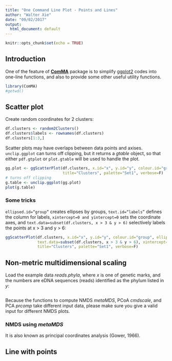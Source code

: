 ```yaml
---
title: "One Command Line Plot - Points and Lines"
author: "Walter Xie"
date: "09/02/2017"
output:
  html_document: default
---
```


```r
knitr::opts_chunk$set(echo = TRUE)
```

## Introduction

One of the feature of [**ComMA**](http://github.com/walterxie/ComMA) package is to simplify [ggplot2](http://docs.ggplot2.org/current/) codes into one-line functions, and also to provide some other useful utility functions.

```r
library(ComMA)
#getwd()
```

## Scatter plot

Create random coordinates for 2 clusters:

```r
df.clusters <- random2Clusters()
df.clusters$labels <- rownames(df.clusters)
df.clusters[1:3,]
```

Scatter plots may have overlaps between data points and axises. <code>unclip.ggplot</code> can turns off clipping, but it returns a *gtable* object, so that either <code>pdf.gtplot</code> or <code>plot.gtable</code> will be used to handle the plot.

```r
gg.plot <- ggScatterPlot(df.clusters, x.id="x", y.id="y", colour.id="group", shape.id="group", 
                         title="Clusters", palette="Set1", verbose=F)
# turns off clipping
g.table <- unclip.ggplot(gg.plot) 
plot(g.table)
```

### Some tricks

<code>ellipsed.id="group"</code> creates ellipses by groups, <code>text.id="labels"</code> defines the column for labels, <code>xintercept=0 and yintercept=0</code> sets the coordinate axes, and <code>text.data=subset(df.clusters, x > 3 & y > 6)</code> selectively labels the points at x > 3 and y > 6:

```r
ggScatterPlot(df.clusters, x.id="x", y.id="y", colour.id="group", ellipsed.id="group", text.id="labels", 
              text.data=subset(df.clusters, x > 3 & y > 6), xintercept=0, yintercept=0,  
              title="Clusters", palette="Set1", verbose=F)
```

## Non-metric multidimensional scaling

Load the example data *reads.phyla*, where *x* is one of genetic marks, and the numbers are eDNA sequences (reads) identified as the phylum listed in *y*:

```r

```

Because the functions to compute NMDS *metaMDS*, PCoA *cmdscale*, and PCA *prcomp* take different input data, please make sure you give a valid input for different NMDS plots.

### NMDS using *metaMDS* 

It is also known as principal coordinates analysis (Gower, 1966).



## Line with points


